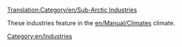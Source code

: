 [[Translation:Category/en/Sub-Arctic Industries]]

These industries feature in the [[en/Manual/Climates]] climate.

[[Category:en/Industries]]